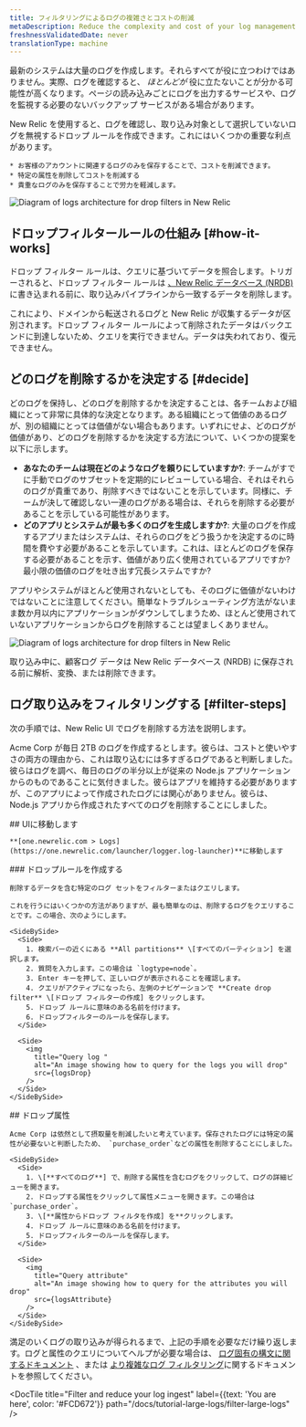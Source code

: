 ```yaml
---
title: フィルタリングによるログの複雑さとコストの削減
metaDescription: Reduce the complexity and cost of your log management by filtering your logs with drop rules
freshnessValidatedDate: never
translationType: machine
---
```







最新のシステムは大量のログを作成します。それらすべてが役に立つわけではありません。実際、ログを確認すると、 _ほとんどが_ 役に立たないことが分かる可能性が高くなります。ページの読み込みごとにログを出力するサービスや、ログを監視する必要のないバックアップ サービスがある場合があります。

<SideBySide>
  <Side>
    New Relic を使用すると、ログを確認し、取り込み対象として選択していないログを無視するドロップ ルールを作成できます。これにはいくつかの重要な利点があります。

    * お客様のアカウントに関連するログのみを保存することで、コストを削減できます。
    * 特定の属性を削除してコストを削減する
    * 貴重なログのみを保存することで労力を軽減します。
  </Side>

  <Side>
    <img
      title="Logs architecture for drop filters in New Relic"
      alt="Diagram of logs architecture for drop filters in New Relic"
      src={logsIntro}
    />
  </Side>
</SideBySide>

## ドロップフィルタールールの仕組み [#how-it-works]

ドロップ フィルター ルールは、クエリに基づいてデータを照合します。トリガーされると、ドロップ フィルター ルールは [、New Relic データベース (NRDB)](/docs/data-apis/get-started/nrdb-horsepower-under-hood/)に書き込まれる前に、取り込みパイプラインから一致するデータを削除します。

これにより、ドメインから転送されるログと New Relic が収集するデータが区別されます。ドロップ フィルター ルールによって削除されたデータはバックエンドに到達しないため、クエリを実行できません。データは失われており、復元できません。

## どのログを削除するかを決定する [#decide]

どのログを保持し、どのログを削除するかを決定することは、各チームおよび組織にとって非常に具体的な決定となります。ある組織にとって価値のあるログが、別の組織にとっては価値がない場合もあります。いずれにせよ、どのログが価値があり、どのログを削除するかを決定する方法について、いくつかの提案を以下に示します。

* **あなたのチームは現在どのようなログを頼りにしていますか?**: チームがすでに手動でログのサブセットを定期的にレビューしている場合、それはそれらのログが貴重であり、削除すべきではないことを示しています。同様に、チームが決して確認しない一連のログがある場合は、それらを削除する必要があることを示している可能性があります。
* **どのアプリとシステムが最も多くのログを生成しますか?**: 大量のログを作成するアプリまたはシステムは、それらのログをどう扱うかを決定するのに時間を費やす必要があることを示しています。これは、ほとんどのログを保存する必要があることを示す、価値があり広く使用されているアプリですか?最小限の価値のログを吐き出す冗長システムですか?

アプリやシステムがほとんど使用されないとしても、そのログに価値がないわけではないことに注意してください。簡単なトラブルシューティング方法がないまま数か月以内にアプリケーションがダウンしてしまうため、ほとんど使用されていないアプリケーションからログを削除することは望ましくありません。

<img
  title="Logs architecture for drop filters in New Relic"
  alt="Diagram of logs architecture for drop filters in New Relic"
  src={logsIngestPipeline}
/>

<figcaption>
  取り込み中に、顧客ログ データは New Relic データベース (NRDB) に保存される前に解析、変換、または削除できます。
</figcaption>

## ログ取り込みをフィルタリングする [#filter-steps]

次の手順では、New Relic UI でログを削除する方法を説明します。

Acme Corp が毎日 2TB のログを作成するとします。彼らは、コストと使いやすさの両方の理由から、これは取り込むには多すぎるログであると判断しました。彼らはログを調べ、毎日のログの半分以上が従来の Node.js アプリケーションからのものであることに気付きました。彼らはアプリを維持する必要がありますが、このアプリによって作成されたログには関心がありません。彼らは、Node.js アプリから作成されたすべてのログを削除することにしました。

<Steps>
  <Step>
    ## UIに移動します

    **[one.newrelic.com > Logs](https://one.newrelic.com/launcher/logger.log-launcher)**に移動します
  </Step>

  <Step>
    ### ドロップルールを作成する

    削除するデータを含む特定のログ セットをフィルターまたはクエリします。

    これを行うにはいくつかの方法がありますが、最も簡単なのは、削除するログをクエリすることです。この場合、次のようにします。

    <SideBySide>
      <Side>
        1. 検索バーの近くにある **All partitions** \[すべてのパーティション] を選択します。
        2. 質問を入力します。この場合は `logtype=node`。
        3. Enter キーを押して、正しいログが表示されることを確認します。
        4. クエリがアクティブになったら、左側のナビゲーションで **Create drop filter** \[ドロップ フィルターの作成] をクリックします。
        5. ドロップ ルールに意味のある名前を付けます。
        6. ドロップフィルターのルールを保存します。
      </Side>

      <Side>
        <img
          title="Query log "
          alt="An image showing how to query for the logs you will drop"
          src={logsDrop}
        />
      </Side>
    </SideBySide>
  </Step>

  <Step>
    ## ドロップ属性

    Acme Corp は依然として摂取量を削減したいと考えています。保存されたログには特定の属性が必要ないと判断したため、 `purchase_order`などの属性を削除することにしました。

    <SideBySide>
      <Side>
        1. \[**すべてのログ**] で、削除する属性を含むログをクリックして、ログの詳細ビューを開きます。
        2. ドロップする属性をクリックして属性メニューを開きます。この場合は `purchase_order`。
        3. \[**属性からドロップ フィルタを作成] を**クリックします。
        4. ドロップ ルールに意味のある名前を付けます。
        5. ドロップフィルターのルールを保存します。
      </Side>

      <Side>
        <img
          title="Query attribute"
          alt="An image showing how to query for the attributes you will drop"
          src={logsAttribute}
        />
      </Side>
    </SideBySide>
  </Step>
</Steps>

満足のいくログの取り込みが得られるまで、上記の手順を必要なだけ繰り返します。ログと属性のクエリについてヘルプが必要な場合は、 [ログ固有の構文に関するドキュメント](/docs/logs/ui-data/query-syntax-logs/) 、または [より複雑なログ フィルタリング](/docs/logs/ui-data/drop-data-drop-filter-rules/)に関するドキュメントを参照してください。

<DocTiles numbered>
  <DocTile
    title="Get started"
    path="/docs/tutorial-large-logs/get-started-managing-large-logs"
  />

  <DocTile
    title="Filter and reduce your log ingest"
    label={{text: 'You are here', color: '#FCD672'}}
    path="/docs/tutorial-large-logs/filter-large-logs"
  />

  <DocTile
    title="Organize your logs"
    path="/docs/tutorial-large-logs/organize-large-logs"
  />
</DocTiles>